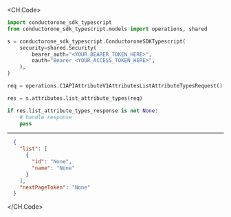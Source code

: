 
<CH.Code>
```python ListAttributeTypes.py
import conductorone_sdk_typescript
from conductorone_sdk_typescript.models import operations, shared

s = conductorone_sdk_typescript.ConductoroneSDKTypescript(
    security=shared.Security(
        bearer_auth="<YOUR_BEARER_TOKEN_HERE>",
        oauth="Bearer <YOUR_ACCESS_TOKEN_HERE>",
    ),
)

req = operations.C1APIAttributeV1AttributesListAttributeTypesRequest()

res = s.attributes.list_attribute_types(req)

if res.list_attribute_types_response is not None:
    # handle response
    pass

```
---

```json Example Response
  {
    "list": [
      {
        "id": "None",
        "name": "None"
      }
    ],
    "nextPageToken": "None"
  }
```
</CH.Code>
